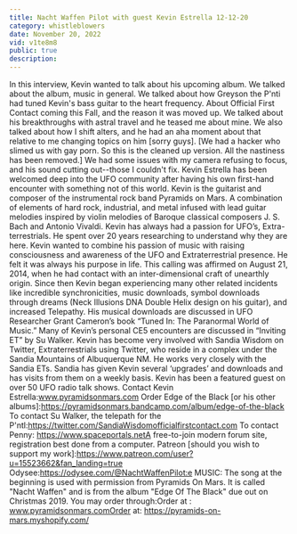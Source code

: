 ```yaml
---
title: Nacht Waffen Pilot with guest Kevin Estrella 12-12-20
category: whistleblowers
date: November 20, 2022
vid: v1te8m8
public: true
description:
---
```

In this interview, Kevin wanted to talk about his upcoming album. We talked about the album, music in general. We talked about how Greyson the P'nti had tuned Kevin's bass guitar to the heart frequency. About Official First Contact coming this Fall, and the reason it was moved up. We talked about his breakthroughs with astral travel and he teased me about mine. We also talked about how I shift alters, and he had an aha moment about that relative to me changing topics on him [sorry guys].
[We had a hacker who slimed us with gay porn. So this is the cleaned up version. All the nastiness has been removed.] We had some issues with my camera refusing to focus, and his sound cutting out--those I couldn't fix.
Kevin Estrella has been welcomed deep into the UFO community after having his own first-hand encounter with something not of this world.
Kevin is the guitarist and composer of the instrumental rock band Pyramids on Mars. A combination of elements of hard rock, industrial, and metal infused with lead guitar melodies inspired by violin melodies of Baroque classical composers J. S. Bach and Antonio Vivaldi. Kevin has always had a passion for UFO’s, Extra-terrestrials. He spent over 20 years researching to understand why they are here. Kevin wanted to combine his passion of music with raising consciousness and awareness of the UFO and Extraterrestrial presence. He felt it was always his purpose in life.
This calling was affirmed on August 21, 2014, when he had contact with an inter-dimensional craft of unearthly origin. Since then Kevin began experiencing many other related incidents like incredible synchronicities, music downloads, symbol downloads through dreams (Neck Illusions DNA Double Helix design on his guitar), and increased Telepathy. His musical downloads are discussed in UFO Researcher Grant Cameron’s book “Tuned In: The Paranormal World of Music.” Many of Kevin’s personal CE5 encounters are discussed in “Inviting ET” by Su Walker. Kevin has become very involved with Sandia Wisdom on Twitter, Extraterrestrials using Twitter, who reside in a complex under the Sandia Mountains of Albuquerque NM. He works very closely with the Sandia ETs. Sandia has given Kevin several ‘upgrades’ and downloads and has visits from them on a weekly basis. Kevin has been a featured guest on over 50 UFO radio talk shows.
Contact Kevin Estrella:www.pyramidsonmars.com
Order Edge of the Black [or his other albums]:https://pyramidsonmars.bandcamp.com/album/edge-of-the-black
To contact Su Walker, the telepath for the P'ntl:https://twitter.com/SandiaWisdomofficialfirstcontact.com
To contact Penny:
https://www.spaceportals.netA free-to-join modern forum site, registration best done from a computer.
Patreon [should you wish to support my work]:https://www.patreon.com/user?u=15523662&fan_landing=true
Odysee:https://odysee.com/@NachtWaffenPilot:e
MUSIC:
The song at the beginning is used with permission from Pyramids On Mars.
It is called "Nacht Waffen" and is from the album "Edge Of The Black" due out on Christmas 2019.
You may order through:Order at : www.pyramidsonmars.comOrder at: https://pyramids-on-mars.myshopify.com/
